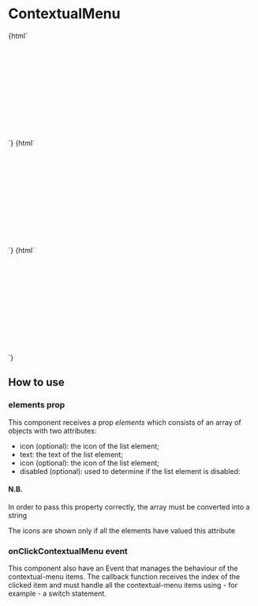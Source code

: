 
<Meta title="ContextualMenu" component="contextual-menu" />

# ContextualMenu

<Preview>
  <Story name="ContextualMenu with icons">
    {html` <div
      style="height: 200px; display: flex; align-items: center; justify-content: center"
    >
      <contextual-menu
        id="contextual-menu-1"
        elements="${text(
          "elements",
          `[{"icon": "share", "text": "Elemento 1"}, {"icon": "delete", "text": "Elemento 2"},
          {"icon": "delete", "text": "Elemento 3", "disabled": "true"}, {"icon": "delete", "text": "Elemento 4"}]`
        )}"
        color="${text("color", "color-primary01")}"
      >
      </contextual-menu>
    </div>`}
  </Story>
</Preview>

<Preview>
  <Story name="ContextualMenu without icons">
    {html` <div
      style="height: 200px; display: flex; align-items: center; justify-content: center"
    >
      <contextual-menu
        id="contextual-menu-2"
        elements="${text(
          "elements",
          `[{ "text": "Elemento 1"}, { "text": "Elemento 2"}, { "text": "Elemento 4", "disabled": "true"}, { "text": "Elemento 3"}]`
        )}"
        color="${text("color", "color-primary01")}"
      >
      </contextual-menu>
    </div>`}
  </Story>
</Preview>

<Preview>
  <Story name="ContextualMenu with icons and long text">
    {html` <div
      style="height: 200px; display: flex; align-items: center; justify-content: center"
    >
      <contextual-menu
        id="contextual-menu-1"
        elements="${text(
          "elements",
          `[{"icon": "share", "text": "ElementoConTestoLungoElementoConTestoLungo"}, {"icon": "delete", "text": "ElementoConTestoLungo ElementoConTestoLungo ElementoConTestoLungo"}]`
        )}"
        color="${text("color", "color-primary01")}"
      >
      </contextual-menu>
    </div>`}
  </Story>
</Preview>

<Props of="contextual-menu" />

## How to use

### elements prop

This component receives a prop _elements_ which consists of an array of objects with two attributes:

- icon (optional): the icon of the list element;
- text: the text of the list element;
- icon (optional): the icon of the list element;
- disabled (optional): used to determine if the list element is disabled:

#### N.B.

In order to pass this property correctly, the array must be converted into a string

The icons are shown only if all the elements have valued this attribute

### onClickContextualMenu event

This component also have an Event that manages the behaviour of the contextual-menu items.
The callback function receives the index of the clicked item and must handle all the contextual-menu items
using - for example - a switch statement.

